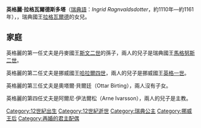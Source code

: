 {{Multiple issues|
{{Expand language|1=en|time=2020-10-13T02:33:10+00:00}}
{{Unreferenced|time=2020-10-13T02:33:10+00:00}}
}}
{{Infobox royalty
| name        = 英格麗·拉格瓦爾德斯多塔
| succession  = 挪威王后
| reign       = 1134年 — 1136年
| house       = [[斯滕克爾王朝|斯滕克爾王朝]]
| father      = [[拉格瓦爾德|拉格瓦爾德]]
| birth_date  = 約1110年
| death_date  = 約1161年
}}

'''英格麗·拉格瓦爾德斯多塔'''（[[瑞典語|瑞典語]]：''Ingrid Ragnvaldsdotter''，約1110年—約1161年），{{le|挪威王后|List of Norwegian consorts}}，瑞典國王[[拉格瓦爾德|拉格瓦爾德]]的女兒。

== 家庭 ==
英格麗的第一任丈夫是丹麥國王[[斯文二世|斯文二世]]的孫子{{le|亨里克·斯卡德洛|Henrik Skadelår}}，兩人的兒子是瑞典國王[[馬格努斯·亨里克松|馬格努斯二世]]。

英格麗的第二任丈夫是挪威國王[[哈拉爾四世|哈拉爾四世]]，兩人的兒子是挪威國王[[英格一世_(挪威)|英格一世]]。

英格麗的第三任丈夫是奧塔爾·貝爾廷（Ottar Birting），兩人沒有子女。

英格麗的第四任丈夫是阿爾尼·伊法爾松（Arne Ivarsson），兩人的兒子是主教{{le|尼古拉·阿爾尼松|Nicholas Arnesson}}。

[[Category:12世紀出生|Category:12世紀出生]]
[[Category:12世紀逝世|Category:12世紀逝世]]
[[Category:瑞典公主|Category:瑞典公主]]
[[Category:挪威王后|Category:挪威王后]]
[[Category:再婚的君主配偶|Category:再婚的君主配偶]]